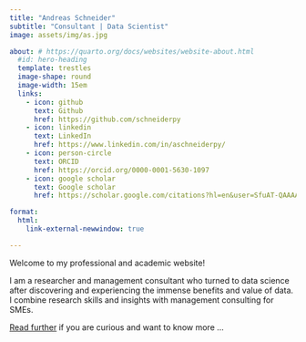 ```yaml
---
title: "Andreas Schneider"
subtitle: "Consultant | Data Scientist"
image: assets/img/as.jpg

about: # https://quarto.org/docs/websites/website-about.html
  #id: hero-heading
  template: trestles
  image-shape: round
  image-width: 15em
  links:
    - icon: github
      text: Github
      href: https://github.com/schneiderpy
    - icon: linkedin
      text: LinkedIn
      href: https://www.linkedin.com/in/aschneiderpy/
    - icon: person-circle
      text: ORCID
      href: https://orcid.org/0000-0001-5630-1097  
    - icon: google scholar
      text: Google scholar
      href: https://scholar.google.com/citations?hl=en&user=SfuAT-QAAAAJ&view_op=list_works&sortby=pubdate

format:
  html:
    link-external-newwindow: true

---
```



Welcome to my professional and academic website!

I am a researcher and management consultant who turned to data science
after discovering and experiencing the immense benefits and value of data.
I combine research skills and insights with management consulting for SMEs.

[Read further](about.qmd) if you are curious and want to know more ...

